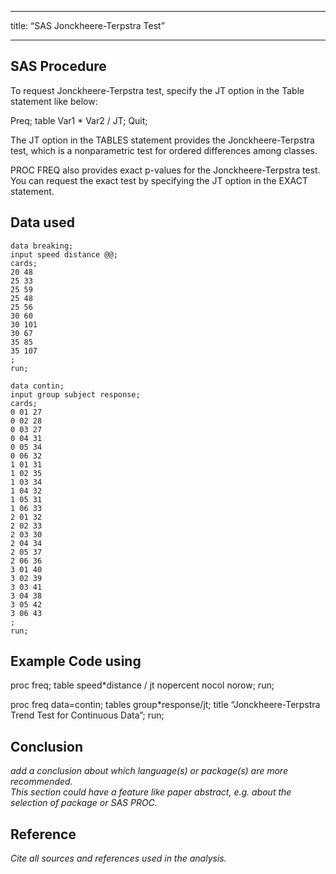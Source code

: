 ------------------------------------------------------------------------

title: "SAS Jonckheere-Terpstra Test"

------------------------------------------------------------------------

## SAS Procedure

To request Jonckheere-Terpstra test, specify the JT option in the Table statement like below:

Preq; table Var1 \* Var2 / JT; Quit;

The JT option in the TABLES statement provides the Jonckheere-Terpstra test, which is a nonparametric test for ordered differences among classes.

PROC FREQ also provides exact p-values for the Jonckheere-Terpstra test. You can request the exact test by specifying the JT option in the EXACT statement.

## Data used

``` sas
data breaking;
input speed distance @@;
cards;
20 48
25 33
25 59
25 48
25 56
30 60
30 101
30 67
35 85
35 107
;
run;
```

``` sas
data contin;
input group subject response;
cards;
0 01 27
0 02 28
0 03 27
0 04 31
0 05 34
0 06 32
1 01 31
1 02 35
1 03 34
1 04 32
1 05 31
1 06 33
2 01 32
2 02 33
2 03 30
2 04 34
2 05 37
2 06 36
3 01 40
3 02 39
3 03 41
3 04 38
3 05 42
3 06 43
;
run;
```

## Example Code using

proc freq; table speed\*distance / jt nopercent nocol norow; run;

proc freq data=contin; tables group\*response/jt; title "Jonckheere-Terpstra Trend Test for Continuous Data"; run;

## Conclusion

*add a conclusion about which language(s) or package(s) are more recommended.\
This section could have a feature like paper abstract, e.g. about the selection of package or SAS PROC.*

## Reference

*Cite all sources and references used in the analysis.*
